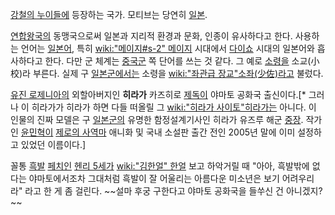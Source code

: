 [[강철의 누이들]]에 등장하는 국가. 모티브는 당연히 [[일본]].

[[연합왕국]]의 동맹국으로써 일본과 지리적 환경과 문화, 인종이 유사하다고 한다. 사용하는 언어는 [[일본어]], 특히 [[wiki:"메이지#s-2" 메이지]] 시대에서 [[다이쇼]] 시대의 일본어와 흡사하다고 한다. 다만 군 체계는 [[중국군]] 쪽 단어를 쓰는 것 같다. 그 예로 [[소령]]을 소교(小校)라 부른다. 실제 구 [[일본군]]에서는 소령을 [[wiki:"좌관급 장교"소좌(少佐)]]라고 불렀다.

[[유진 로제니아]]의 외할아버지인 '''히라가''' 카즈히로 [[제독]]이 야마토 공화국 출신이다.[* 그러나 이 히라가가 히라가 하면 다들 떠올릴 그 [[wiki:"히라가 사이토"히라가]]는 아니다. 이 인물의 진짜 모델은 구 [[일본군]]의 유명한 함정설계기사인 히라가 유즈루 해군 [[중장]]. 작가인 [[윤민혁]]이 [[제로의 사역마]] 애니화 및 국내 소설판 출간 전인 2005년 말에 이미 설정하고 있었던 이름이다.]

꼴통 [[흑발]] [[페치]]인 [[헨리 5세]]가 [[wiki:"김한얼" 한얼]] 보고 하악거릴 때 "아아, 흑발밖에 없다는 야마토에서조차 그대처럼 흑발이 잘 어울리는 아름다운 미소년은 보기 어려우리라" 라고 한 게 좀 걸린다. ~~설마 후궁 구한다고 야마토 공화국을 들쑤신 건 아니겠지?~~
